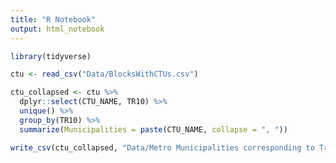 ```yaml
---
title: "R Notebook"
output: html_notebook
---
```


```r
library(tidyverse)

ctu <- read_csv("Data/BlocksWithCTUs.csv")

ctu_collapsed <- ctu %>%
  dplyr::select(CTU_NAME, TR10) %>%
  unique() %>%
  group_by(TR10) %>%
  summarize(Municipalities = paste(CTU_NAME, collapse = ", "))

write_csv(ctu_collapsed, "Data/Metro Municipalities corresponding to Tracts.csv")
```
